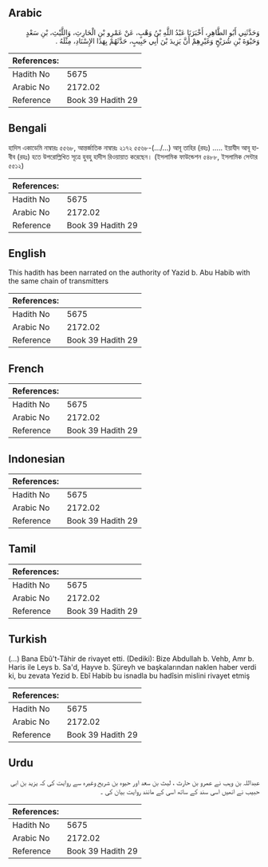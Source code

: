 ## Arabic


<div dir="rtl" lang="ar" style={{fontSize:'larger',backgroundColor:'#f8f9fa',padding:20}}>
وَحَدَّثَنِي أَبُو الطَّاهِرِ، أَخْبَرَنَا عَبْدُ اللَّهِ بْنُ وَهْبٍ، عَنْ عَمْرِو بْنِ الْحَارِثِ، وَاللَّيْثِ، بْنِ سَعْدٍ وَحَيْوَةَ بْنِ شُرَيْحٍ وَغَيْرِهِمْ أَنَّ يَزِيدَ بْنَ أَبِي حَبِيبٍ، حَدَّثَهُمْ بِهَذَا الإِسْنَادِ، مِثْلَهُ ‏.‏
</div>
<div style={{backgroundColor:'#f8f9fa',padding:20, marginBottom: 10}}><table> <thead> <tr> <th>References:</th> <th></th> </tr> </thead> <tbody><tr><td>Hadith No</td><td>5675</td></tr><tr><td>Arabic No</td><td>2172.02</td></tr><tr><td>Reference</td><td>Book 39 Hadith 29</td></tr></tbody></table></div>

## Bengali


<div dir="ltr" lang="bn" style={{fontSize:'larger',backgroundColor:'#f8f9fa',padding:20}}>
হাদিস একাডেমি নাম্বারঃ ৫৫৬৮, আন্তর্জাতিক নাম্বারঃ ২১৭২ ৫৫৬৮-(…/...) আবূ তাহির (রহঃ) ..... ইয়াযীদ আবূ হাবীব (রহঃ) হতে উপরোল্লিখিত সূত্রে হুবহু হাদীস রিওয়ায়াত করেছেন। (ইসলামিক ফাউন্ডেশন ৫৪৮৮, ইসলামিক সেন্টার ৫৫১২)
</div>
<div style={{backgroundColor:'#f8f9fa',padding:20, marginBottom: 10}}><table> <thead> <tr> <th>References:</th> <th></th> </tr> </thead> <tbody><tr><td>Hadith No</td><td>5675</td></tr><tr><td>Arabic No</td><td>2172.02</td></tr><tr><td>Reference</td><td>Book 39 Hadith 29</td></tr></tbody></table></div>

## English


<div dir="ltr" lang="en" style={{fontSize:'larger',backgroundColor:'#f8f9fa',padding:20}}>
This hadith has been narrated on the authority of Yazid b. Abu Habib with the same chain of transmitters
</div>
<div style={{backgroundColor:'#f8f9fa',padding:20, marginBottom: 10}}><table> <thead> <tr> <th>References:</th> <th></th> </tr> </thead> <tbody><tr><td>Hadith No</td><td>5675</td></tr><tr><td>Arabic No</td><td>2172.02</td></tr><tr><td>Reference</td><td>Book 39 Hadith 29</td></tr></tbody></table></div>

## French


<div dir="ltr" lang="fr" style={{fontSize:'larger',backgroundColor:'#f8f9fa',padding:20}}>

</div>
<div style={{backgroundColor:'#f8f9fa',padding:20, marginBottom: 10}}><table> <thead> <tr> <th>References:</th> <th></th> </tr> </thead> <tbody><tr><td>Hadith No</td><td>5675</td></tr><tr><td>Arabic No</td><td>2172.02</td></tr><tr><td>Reference</td><td>Book 39 Hadith 29</td></tr></tbody></table></div>

## Indonesian


<div dir="ltr" lang="id" style={{fontSize:'larger',backgroundColor:'#f8f9fa',padding:20}}>

</div>
<div style={{backgroundColor:'#f8f9fa',padding:20, marginBottom: 10}}><table> <thead> <tr> <th>References:</th> <th></th> </tr> </thead> <tbody><tr><td>Hadith No</td><td>5675</td></tr><tr><td>Arabic No</td><td>2172.02</td></tr><tr><td>Reference</td><td>Book 39 Hadith 29</td></tr></tbody></table></div>

## Tamil


<div dir="ltr" lang="ta" style={{fontSize:'larger',backgroundColor:'#f8f9fa',padding:20}}>

</div>
<div style={{backgroundColor:'#f8f9fa',padding:20, marginBottom: 10}}><table> <thead> <tr> <th>References:</th> <th></th> </tr> </thead> <tbody><tr><td>Hadith No</td><td>5675</td></tr><tr><td>Arabic No</td><td>2172.02</td></tr><tr><td>Reference</td><td>Book 39 Hadith 29</td></tr></tbody></table></div>

## Turkish


<div dir="ltr" lang="tr" style={{fontSize:'larger',backgroundColor:'#f8f9fa',padding:20}}>
(…) Bana Ebû't-Tâhir de rivayet etti. (Dediki): Bize Abdullah b. Vehb, Amr b. Haris ile Leys b. Sa'd, Hayve b. Şüreyh ve başkalarından naklen haber verdi ki, bu zevata Yezid b. Ebî Habib bu isnadla bu hadîsin mislini rivayet etmiş
</div>
<div style={{backgroundColor:'#f8f9fa',padding:20, marginBottom: 10}}><table> <thead> <tr> <th>References:</th> <th></th> </tr> </thead> <tbody><tr><td>Hadith No</td><td>5675</td></tr><tr><td>Arabic No</td><td>2172.02</td></tr><tr><td>Reference</td><td>Book 39 Hadith 29</td></tr></tbody></table></div>

## Urdu


<div dir="rtl" lang="ur" style={{fontSize:'larger',backgroundColor:'#f8f9fa',padding:20}}>
عبداللہ بن وہب نے عمرو بن حارث ، لیث بن سعد اور حیوہ بن شریح وغیرہ سے روایت کی کہ یزید بن ابی حبیب نے انھیں اسی سند کے ساتھ اسی کے مانند روایت بیان کی ۔
</div>
<div style={{backgroundColor:'#f8f9fa',padding:20, marginBottom: 10}}><table> <thead> <tr> <th>References:</th> <th></th> </tr> </thead> <tbody><tr><td>Hadith No</td><td>5675</td></tr><tr><td>Arabic No</td><td>2172.02</td></tr><tr><td>Reference</td><td>Book 39 Hadith 29</td></tr></tbody></table></div>